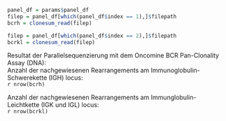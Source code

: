 ```r
panel_df = params$panel_df
filep = panel_df[which(panel_df$index == 1),]$filepath
bcrh = clonesum_read(filep)

filep = panel_df[which(panel_df$index == 2),]$filepath
bcrkl = clonesum_read(filep)
```

Resultat der Parallelsequenzierung mit dem Oncomine BCR Pan-Clonality Assay (DNA):  
Anzahl der nachgewiesenen Rearrangements am Immunoglobulin-Schwerekette (IGH) locus:  
`r nrow(bcrh)`  

Anzahl der nachgewiesenen Rearrangements am Immunglobulin-Leichtkette (IGK und IGL) locus:  
`r nrow(bcrkl)`  

